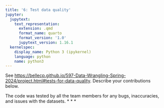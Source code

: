 ```yaml
---
title: '6: Test data quality'
jupyter:
  jupytext:
    text_representation:
      extension: .qmd
      format_name: quarto
      format_version: '1.0'
      jupytext_version: 1.16.1
  kernelspec:
    display_name: Python 3 (ipykernel)
    language: python
    name: python3
---
```


See <https://bellecp.github.io/597-Data-Wrangling-Spring-2024/project.html#tests-for-data-quality>.
Describe your contributions below.

The code was tested by all the team members for any bugs, inaccuracies, and issues with the datasets.
* * *
